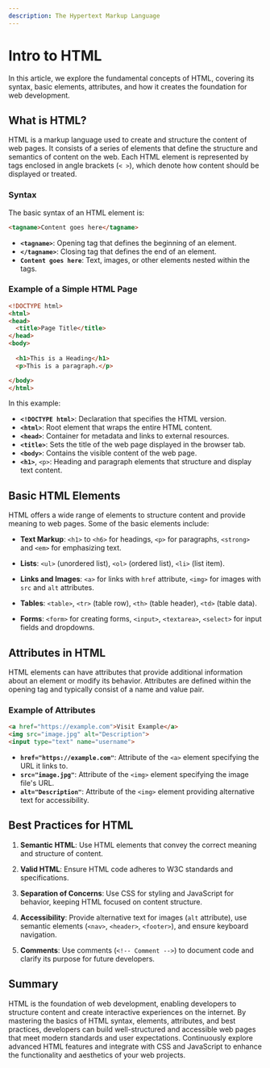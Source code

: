```yaml
---
description: The Hypertext Markup Language
---
```



# Intro to HTML

In this article, we explore the fundamental concepts of HTML, covering its syntax, basic elements, attributes, and how it creates the foundation for web development.

## What is HTML?

HTML is a markup language used to create and structure the content of web pages. It consists of a series of elements that define the structure and semantics of content on the web. Each HTML element is represented by tags enclosed in angle brackets (`< >`), which denote how content should be displayed or treated.

### Syntax 

The basic syntax of an HTML element is:

```html showLineNumbers
<tagname>Content goes here</tagname>
```

- **`<tagname>`**: Opening tag that defines the beginning of an element.
- **`</tagname>`**: Closing tag that defines the end of an element.
- **`Content goes here`**: Text, images, or other elements nested within the tags.

### Example of a Simple HTML Page

```html showLineNumbers
<!DOCTYPE html>
<html>
<head>
  <title>Page Title</title>
</head>
<body>
  
  <h1>This is a Heading</h1>
  <p>This is a paragraph.</p>

</body>
</html>
```

In this example:
- **`<!DOCTYPE html>`**: Declaration that specifies the HTML version.
- **`<html>`**: Root element that wraps the entire HTML content.
- **`<head>`**: Container for metadata and links to external resources.
- **`<title>`**: Sets the title of the web page displayed in the browser tab.
- **`<body>`**: Contains the visible content of the web page.
- **`<h1>`**, `<p>`: Heading and paragraph elements that structure and display text content.

## Basic HTML Elements

HTML offers a wide range of elements to structure content and provide meaning to web pages. Some of the basic elements include:

- **Text Markup**: `<h1>` to `<h6>` for headings, `<p>` for paragraphs, `<strong>` and `<em>` for emphasizing text.
  
- **Lists**: `<ul>` (unordered list), `<ol>` (ordered list), `<li>` (list item).
  
- **Links and Images**: `<a>` for links with `href` attribute, `<img>` for images with `src` and `alt` attributes.
  
- **Tables**: `<table>`, `<tr>` (table row), `<th>` (table header), `<td>` (table data).
  
- **Forms**: `<form>` for creating forms, `<input>`, `<textarea>`, `<select>` for input fields and dropdowns.

## Attributes in HTML

HTML elements can have attributes that provide additional information about an element or modify its behavior. Attributes are defined within the opening tag and typically consist of a name and value pair.

### Example of Attributes

```html showLineNumbers
<a href="https://example.com">Visit Example</a>
<img src="image.jpg" alt="Description">
<input type="text" name="username">
```

- **`href="https://example.com"`**: Attribute of the `<a>` element specifying the URL it links to.
- **`src="image.jpg"`**: Attribute of the `<img>` element specifying the image file's URL.
- **`alt="Description"`**: Attribute of the `<img>` element providing alternative text for accessibility.

## Best Practices for HTML

1. **Semantic HTML**: Use HTML elements that convey the correct meaning and structure of content.
  
2. **Valid HTML**: Ensure HTML code adheres to W3C standards and specifications.
  
3. **Separation of Concerns**: Use CSS for styling and JavaScript for behavior, keeping HTML focused on content structure.

4. **Accessibility**: Provide alternative text for images (`alt` attribute), use semantic elements (`<nav>`, `<header>`, `<footer>`), and ensure keyboard navigation.

5. **Comments**: Use comments (`<!-- Comment -->`) to document code and clarify its purpose for future developers.

## Summary

HTML is the foundation of web development, enabling developers to structure content and create interactive experiences on the internet. By mastering the basics of HTML syntax, elements, attributes, and best practices, developers can build well-structured and accessible web pages that meet modern standards and user expectations. Continuously explore advanced HTML features and integrate with CSS and JavaScript to enhance the functionality and aesthetics of your web projects.